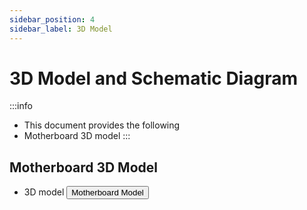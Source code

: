 ```yaml
---
sidebar_position: 4
sidebar_label: 3D Model
---
```


# 3D Model and Schematic Diagram

:::info
* This document provides the following
* Motherboard 3D model
:::

## Motherboard 3D Model

* 3D model
    <Button variant="contained" disableElevation href="https://cdn.mellow.klipper.cn/STEP/G2T.step">Motherboard Model</Button>